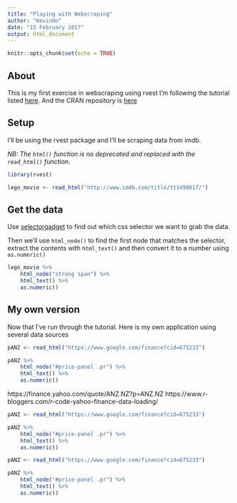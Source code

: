 ```yaml
---
title: "Playing with Webscraping"
author: "KevinHo"
date: "15 February 2017"
output: html_document
---
```


```r
knitr::opts_chunk$set(echo = TRUE)

```

## About

This is my first exercise in webscraping using rvest
I'm following the tutorial listed [here](https://blog.rstudio.org/2014/11/24/rvest-easy-web-scraping-with-r/).
And the CRAN repository is [here](https://cran.r-project.org/web/packages/rvest/index.html)

## Setup

I'll be using the rvest package and I'll be scraping data from imdb.

*NB: The `html()` function is no deprecated and replaced with the `read_html()` function.*

```r
library(rvest)

lego_movie <- read_html("http://www.imdb.com/title/tt1490017/")
```

## Get the data
Use [selectorgadget](http://selectorgadget.com/) to find out which css selector we want to grab the data.

Then we'll use `html_node()` to find the first node that matches the selector, extract the contents with `html_text()` and then convert it to a number using `as.numeric()`

```r
lego_movie %>%
    html_node("strong span") %>%
    html_text() %>%
    as.numeric()
```


## My own version

Now that I've run through the tutorial. Here is my own application using several data sources



```r
pANZ <- read_html("https://www.google.com/finance?cid=675233")

pANZ %>%
    html_node("#price-panel .pr") %>%
    html_text() %>%
    as.numeric()

```

https://finance.yahoo.com/quote/ANZ.NZ?p=ANZ.NZ
https://www.r-bloggers.com/r-code-yahoo-finance-data-loading/


```r
pANZ <- read_html("https://www.google.com/finance?cid=675233")

pANZ %>%
    html_node("#price-panel .pr") %>%
    html_text() %>%
    as.numeric()

```



```r
pANZ <- read_html("https://www.google.com/finance?cid=675233")

pANZ %>%
    html_node("#price-panel .pr") %>%
    html_text() %>%
    as.numeric()

```